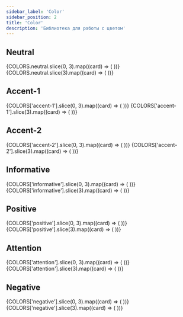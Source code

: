 ```yaml
---
sidebar_label: 'Color'
sidebar_position: 2
title: 'Color'
description: 'Библиотека для работы с цветом'
---
```



<headermeta
  title='Color'
  description='Общая подключаемая библиотека для работы с цветом'
  designer='Олег Астахов'
  developer='Кирилл Артуров'
  version='1.0'
  status='Work in progress'
  json='JSON'
  sass='SASS'
  bitbucketLink='https://google.com'
  figmaLink='https://google.com'
  jiraLink='https://google.com'
  headerImage={headerImage}
/>

## Neutral

<docviewport>
  <examples cols={3} mb={32}>
    {COLORS.neutral.slice(0, 3).map((card) => (
      <example key={card.name} exampleCode={card.exampleCode}>
        <Card {...card} />
      </example>
    ))}
  </examples>
  <examples cols={4}>
    {COLORS.neutral.slice(3).map((card) => (
      <example key={card.name} exampleCode={card.exampleCode}>
        <Card {...card} />
      </example>
    ))}
  </examples>
</docviewport>

<divider />

## Accent-1

<docviewport>
  <examples cols={3} mb={32}>
    {COLORS['accent-1'].slice(0, 3).map((card) => (
      <example key={card.name} exampleCode={card.exampleCode}>
        <Card {...card} />
      </example>
    ))}
  </examples>
  <examples cols={4}>
    {COLORS['accent-1'].slice(3).map((card) => (
      <example key={card.name} exampleCode={card.exampleCode}>
        <Card {...card} />
      </example>
    ))}
  </examples>
</docviewport>

<divider />

## Accent-2

<docviewport>
  <examples cols={3} mb={32}>
    {COLORS['accent-2'].slice(0, 3).map((card) => (
      <example key={card.name} exampleCode={card.exampleCode}>
        <Card {...card} />
      </example>
    ))}
  </examples>
  <examples cols={4}>
    {COLORS['accent-2'].slice(3).map((card) => (
      <example key={card.name} exampleCode={card.exampleCode}>
        <Card {...card} />
      </example>
    ))}
  </examples>
</docviewport>

<divider />

## Informative

<docviewport>
  <examples cols={3} mb={32}>
    {COLORS['informative'].slice(0, 3).map((card) => (
      <example key={card.name} exampleCode={card.exampleCode}>
        <Card {...card} />
      </example>
    ))}
  </examples>
  <examples cols={4}>
    {COLORS['informative'].slice(3).map((card) => (
      <example key={card.name} exampleCode={card.exampleCode}>
        <Card {...card} />
      </example>
    ))}
  </examples>
</docviewport>

<divider />

## Positive

<docviewport>
  <examples cols={3} mb={32}>
    {COLORS['positive'].slice(0, 3).map((card) => (
      <example key={card.name} exampleCode={card.exampleCode}>
        <Card {...card} />
      </example>
    ))}
  </examples>
  <examples cols={4}>
    {COLORS['positive'].slice(3).map((card) => (
      <example key={card.name} exampleCode={card.exampleCode}>
        <Card {...card} />
      </example>
    ))}
  </examples>
</docviewport>

<divider />

## Attention

<docviewport>
  <examples cols={3} mb={32}>
    {COLORS['attention'].slice(0, 3).map((card) => (
      <example key={card.name} exampleCode={card.exampleCode}>
        <Card {...card} />
      </example>
    ))}
  </examples>
  <examples cols={4}>
    {COLORS['attention'].slice(3).map((card) => (
      <example key={card.name} exampleCode={card.exampleCode}>
        <Card {...card} />
      </example>
    ))}
  </examples>
</docviewport>

<divider />

## Negative

<docviewport>
  <examples cols={3} mb={32}>
    {COLORS['negative'].slice(0, 3).map((card) => (
      <example key={card.name} exampleCode={card.exampleCode}>
        <Card {...card} />
      </example>
    ))}
  </examples>
  <examples cols={4}>
    {COLORS['negative'].slice(3).map((card) => (
      <example key={card.name} exampleCode={card.exampleCode}>
        <Card {...card} />
      </example>
    ))}
  </examples>
</docviewport>

<divider marginTop={128} marginBottom={0} />
